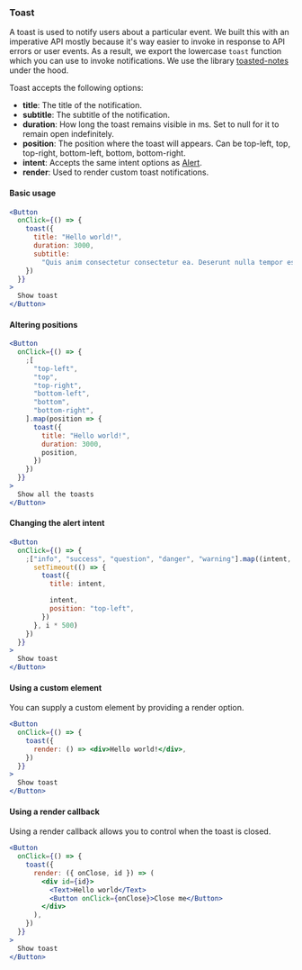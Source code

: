 
<Nav title="Toast" />
<SEO title="Toast" />

<Container>
<Article sidebar={[
  { id: 'Toast', name: 'Toast'},
  { id: 'Basic usage', name: 'Basic usage' },
  { id: 'Altering positions', name: 'Altering positions' },
  { id: 'Changing the altert intent', name: 'Changing the intent' },
  { id: 'Using a custom element', name: 'Custom element' },
  { id: 'Using a render callback', name: 'Render callback' }
]}>

# Toast

A toast is used to notify users about a particular event. We built this with an imperative API mostly because it's way easier to invoke in response to API errors or user events. As a result, we export the lowercase `toast` function which you can use to invoke notifications. We use the library [toasted-notes](https://github.com/bmcmahen/toasted-notes) under the hood.

Toast accepts the following options:

- **title**: The title of the notification.
- **subtitle**: The subtitle of the notification.
- **duration**: How long the toast remains visible in ms. Set to null for it to remain open indefinitely.
- **position**: The position where the toast will appears. Can be top-left, top, top-right, bottom-left, bottom, bottom-right.
- **intent**: Accepts the same intent options as [Alert](/components/alert).
- **render**: Used to render custom toast notifications.

#### Basic usage

```jsx
<Button
  onClick={() => {
    toast({
      title: "Hello world!",
      duration: 3000,
      subtitle:
        "Quis anim consectetur consectetur ea. Deserunt nulla tempor est et laborum.",
    })
  }}
>
  Show toast
</Button>
```

#### Altering positions

```jsx
<Button
  onClick={() => {
    ;[
      "top-left",
      "top",
      "top-right",
      "bottom-left",
      "bottom",
      "bottom-right",
    ].map(position => {
      toast({
        title: "Hello world!",
        duration: 3000,
        position,
      })
    })
  }}
>
  Show all the toasts
</Button>
```

#### Changing the alert intent

```jsx
<Button
  onClick={() => {
    ;["info", "success", "question", "danger", "warning"].map((intent, i) => {
      setTimeout(() => {
        toast({
          title: intent,

          intent,
          position: "top-left",
        })
      }, i * 500)
    })
  }}
>
  Show toast
</Button>
```

#### Using a custom element

You can supply a custom element by providing a render option.

```jsx
<Button
  onClick={() => {
    toast({
      render: () => <div>Hello world!</div>,
    })
  }}
>
  Show toast
</Button>
```

#### Using a render callback

Using a render callback allows you to control when the toast is closed.

```jsx
<Button
  onClick={() => {
    toast({
      render: ({ onClose, id }) => (
        <div id={id}>
          <Text>Hello world</Text>
          <Button onClick={onClose}>Close me</Button>
        </div>
      ),
    })
  }}
>
  Show toast
</Button>
```

</Article>
</Container>
